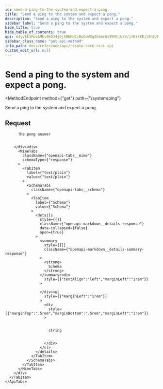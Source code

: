 ```yaml
---
id: send-a-ping-to-the-system-and-expect-a-pong
title: "Send a ping to the system and expect a pong."
description: "Send a ping to the system and expect a pong."
sidebar_label: "Send a ping to the system and expect a pong."
hide_title: true
hide_table_of_contents: true
api: eJyVkk1PwzAMhv9K9J4jOjhBbhNCiBuCwWXqIbSmrUiTEHtjU5X/jtKi8XEjl8h2/PE+zgSxHcNswUcWGlFrJOIYPBPDTLhYrcrVEjdpiDIED4NNTyoG3ynr+YMSNJrghbyUp0IHqaKzgy8WNz2NdvYfI8GAJQ2+gwYd7BhdcZVSyOXoP40eybfKqjj4TklQ0pNa5lTWt4oOkRop8eC7M2iMJH1oYdCRQCNa6WFQLSlVXPoypT2lonnCLjkY9CKRTVVNfWDJZoohSYbG3qbBvrgFRIktJF7tzgkMXGism91Zo+T8Dl9erVZFVa0x+NcwIxhkFvxAHCSo65BIPdw8btT6/q70o8SL7ufzpSbLaGeM3o70fx6/YJ428GNBWS8Ipi9Wp2+gMdOq9ZfuLabpxTI9JZdzcb/vKB1htvU3pmJljZ5sS2nG+0ZHGKybhqLMPN3u7wD1j63d3myQ8yfiZN8r
sidebar_class_name: "get api-method"
info_path: docs/reference/api/resoto-core-rest-api
custom_edit_url: null
---
```



<h1
  className={"openapi__heading"}
>
  Send a ping to the system and expect a pong.
</h1>

<MethodEndpoint
  method={"get"}
  path={"/system/ping"}
>
  
</MethodEndpoint>

Send a ping to the system and expect a pong.

## Request

<div>
  <div>
    <ApiTabs>
      <TabItem
        label={"200"}
        value={"200"}
      >
        <div>
          
          
          The pong answer
          
          
        </div><div>
          <MimeTabs
            className={"openapi-tabs__mime"}
            schemaType={"response"}
          >
            <TabItem
              label={"text/plain"}
              value={"text/plain"}
            >
              <SchemaTabs
                className={"openapi-tabs__schema"}
              >
                <TabItem
                  label={"Schema"}
                  value={"Schema"}
                >
                  <details
                    style={{}}
                    className={"openapi-markdown__details response"}
                    data-collapsed={false}
                    open={true}
                  >
                    <summary
                      style={{}}
                      className={"openapi-markdown__details-summary-response"}
                    >
                      <strong>
                        Schema
                      </strong>
                    </summary><div
                      style={{"textAlign":"left","marginLeft":"1rem"}}
                    >
                      
                    </div><ul
                      style={{"marginLeft":"1rem"}}
                    >
                      <div
                        style={{"marginTop":".5rem","marginBottom":".5rem","marginLeft":"1rem"}}
                      >
                        
                        
                        string
                        
                        
                      </div>
                    </ul>
                  </details>
                </TabItem>
              </SchemaTabs>
            </TabItem>
          </MimeTabs>
        </div>
      </TabItem>
    </ApiTabs>
  </div>
</div>
